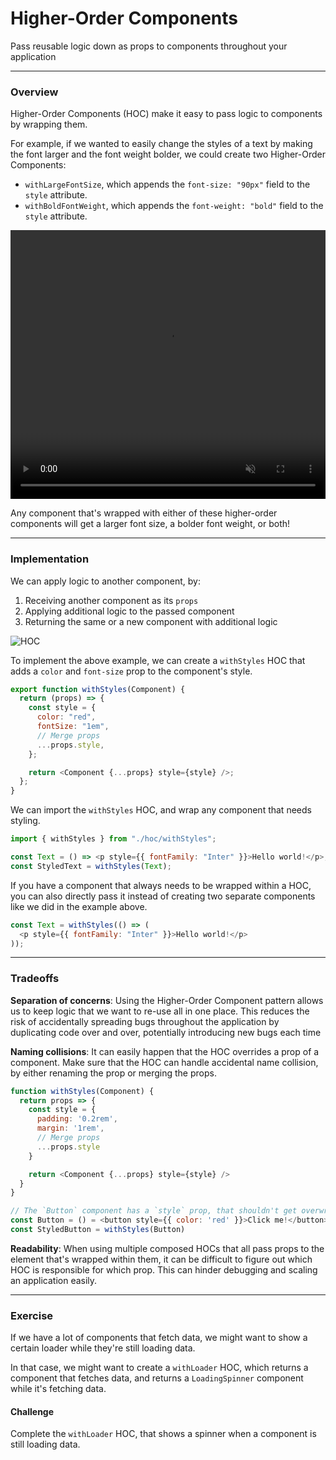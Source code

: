# Higher-Order Components

Pass reusable logic down as props to components throughout your application

---

### Overview

Higher-Order Components (HOC) make it easy to pass logic to components by wrapping them.

For example, if we wanted to easily change the styles of a text by making the font larger and the font weight bolder, we could create two Higher-Order Components:

- `withLargeFontSize`, which appends the `font-size: "90px"` field to the `style` attribute.
- `withBoldFontWeight`, which appends the `font-weight: "bold"` field to the `style` attribute.

<video
  width="100%"
  height="430"
  autoPlay
  muted
  loop
  src="https://res.cloudinary.com/dq8xfyhu4/video/upload/v1653702078/FM%20Workshop/react-state-patterns/hoc-pattern/Screen_Recording_2022-05-27_at_8.39.40_PM_apuejc.mov"
  frameborder="0"
  allow="accelerometer; autoplay; clipboard-write; encrypted-media; gyroscope; picture-in-picture"
  allowFullScreen
  controls
/>

Any component that's wrapped with either of these higher-order components will get a larger font size, a bolder font weight, or both!

---

### Implementation

We can apply logic to another component, by:

1. Receiving another component as its `props`
2. Applying additional logic to the passed component
3. Returning the same or a new component with additional logic

![HOC](/react-state-patterns/hoc-pattern/1.png)

To implement the above example, we can create a `withStyles` HOC that adds a `color` and `font-size` prop to the component's style.

```js
export function withStyles(Component) {
  return (props) => {
    const style = {
      color: "red",
      fontSize: "1em",
      // Merge props
      ...props.style,
    };

    return <Component {...props} style={style} />;
  };
}
```

We can import the `withStyles` HOC, and wrap any component that needs styling.

```js
import { withStyles } from "./hoc/withStyles";

const Text = () => <p style={{ fontFamily: "Inter" }}>Hello world!</p>;
const StyledText = withStyles(Text);
```

If you have a component that always needs to be wrapped within a HOC, you can also directly pass it instead of creating two separate components like we did in the example above.

```js
const Text = withStyles(() => (
  <p style={{ fontFamily: "Inter" }}>Hello world!</p>
));
```

---

### Tradeoffs

<b>Separation of concerns</b>: Using the Higher-Order Component pattern allows
us to keep logic that we want to re-use all in one place. This reduces the risk
of accidentally spreading bugs throughout the application by duplicating code
over and over, potentially introducing new bugs each time

<b>Naming collisions</b>: It can easily happen that the HOC overrides a prop of
a component. Make sure that the HOC can handle accidental name collision, by
either renaming the prop or merging the props.

```js
function withStyles(Component) {
  return props => {
    const style = {
      padding: '0.2rem',
      margin: '1rem',
      // Merge props
      ...props.style
    }

    return <Component {...props} style={style} />
  }
}

// The `Button` component has a `style` prop, that shouldn't get overwritten in the HOC.
const Button = () = <button style={{ color: 'red' }}>Click me!</button>
const StyledButton = withStyles(Button)
```

<b>Readability</b>: When using multiple composed HOCs that all pass props to the
element that's wrapped within them, it can be difficult to figure out which HOC
is responsible for which prop. This can hinder debugging and scaling an
application easily.

---

### Exercise

If we have a lot of components that fetch data, we might want to show a certain loader while they're still loading data.

In that case, we might want to create a `withLoader` HOC, which returns a component that fetches data, and returns a `LoadingSpinner` component while it's fetching data.

#### Challenge

Complete the `withLoader` HOC, that shows a spinner when a component is still loading data.
